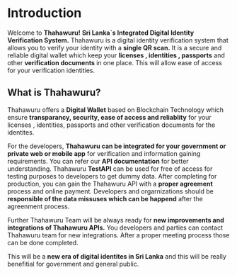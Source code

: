 # Introduction
 
Welcome to **Thahawuru!** **Sri Lanka`s Integrated Digital Identity Verification System.** Thahawuru is a digital identity verification system that allows you to verify your identity with a **single QR scan.** It is a secure and reliable digital wallet which keep your **licenses , identities , passports** and other **verification documents** in one place. This will allow ease of access for your verification identities.

## What is Thahawuru?

Thahawuru offers a **Digital Wallet** based on Blockchain Technology which ensure **transparancy, security, ease of access and reliablity** for your licenses , identities, passports and other verification documents for the identites.

For the developers, **Thahawuru can be integrated for your government or private web or mobile app** for verification and information gaining requirements. You can refer our **API documentation** for better understanding. Thahawuru **TestAPI** can be used for free of access for testing purposes to developers to get dummy data. After completing for production, you can gain the Thahawuru API with a **proper agreement** process and online payment. Developers and orgarnizations should be **responsible of the data missuses which can be happend** after the agreenment process.

Further Thahawuru Team will be always ready for **new improvements and integrations of Thahawuru APIs.** You developers and parties can contact Thahawuru team for new integrations. After a proper meeting process those can be done completed.

This will be a **new era of digital identites in Sri Lanka** and this will be really benefitial for government and general public.


